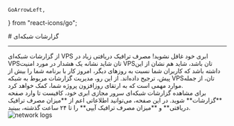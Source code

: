     GoArrowLeft,
} from "react-icons/go";


<Layout>
<Head>
<title>مستندات گزارشات شبکه‌ای سرور مجازی ابری  - لیارا</title>

<meta property="og:title" content="مستندات خدمات رایانش ابری لیارا" />
<meta property="og:description" content="مستندات مربوط به گزارشات شبکه‌ای یک سرور مجازی ابری در لیارا"  />
<meta property="og:image" content="https://files.liara.ir/liara/logos/liara-poster.jpg" />
</Head>
# گزارشات شبکه‌ای

<hr className="mb-2" />
از گزارشات شبکه‌ای VPS ابری خود غافل نشوید! مصرف ترافیک دریافتی زیاد در VPS‌تان شاید نشانه یک هشدار در مورد امنیت VPS‌تان باشد، شاید هم نشان از این داشته باشد که کاربران شما نسبت به روزهای دیگر، امروز کار با برنامه شما را بیش از پیش، ترجیح داده‌اند. 
از این رو، مدیریت گزارشات مربوط به شبکه‌ VPS‌تان، از جمله موارد مهمی است که به ارتقای روزافزون پروژه شما، کمک خواهد کرد.

<Section id="monitoring-hardware-logs" title="مشاهده گزارشات شبکه‌ای" />
برای مشاهده گزارشات شبکه‌ای سرور مجازی ابری خود، کافیست تا وارد صفحه **گزارشات** شوید. در این صفحه، می‌توانید اطلاعاتی اعم از **میزان مصرف ترافیک دریافتی** و **میزان مصرف ترافیک آیپی** را تا ۲۴ ساعت گذشته، ببینید.

<div className="h-4" />
<img src="https://files.liara.ir/liara/vps/vps-observation-in-console.png" alt="network logs"/>
<div className="h-4" />

</Layout>